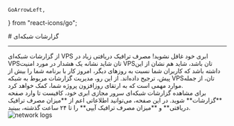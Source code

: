     GoArrowLeft,
} from "react-icons/go";


<Layout>
<Head>
<title>مستندات گزارشات شبکه‌ای سرور مجازی ابری  - لیارا</title>

<meta property="og:title" content="مستندات خدمات رایانش ابری لیارا" />
<meta property="og:description" content="مستندات مربوط به گزارشات شبکه‌ای یک سرور مجازی ابری در لیارا"  />
<meta property="og:image" content="https://files.liara.ir/liara/logos/liara-poster.jpg" />
</Head>
# گزارشات شبکه‌ای

<hr className="mb-2" />
از گزارشات شبکه‌ای VPS ابری خود غافل نشوید! مصرف ترافیک دریافتی زیاد در VPS‌تان شاید نشانه یک هشدار در مورد امنیت VPS‌تان باشد، شاید هم نشان از این داشته باشد که کاربران شما نسبت به روزهای دیگر، امروز کار با برنامه شما را بیش از پیش، ترجیح داده‌اند. 
از این رو، مدیریت گزارشات مربوط به شبکه‌ VPS‌تان، از جمله موارد مهمی است که به ارتقای روزافزون پروژه شما، کمک خواهد کرد.

<Section id="monitoring-hardware-logs" title="مشاهده گزارشات شبکه‌ای" />
برای مشاهده گزارشات شبکه‌ای سرور مجازی ابری خود، کافیست تا وارد صفحه **گزارشات** شوید. در این صفحه، می‌توانید اطلاعاتی اعم از **میزان مصرف ترافیک دریافتی** و **میزان مصرف ترافیک آیپی** را تا ۲۴ ساعت گذشته، ببینید.

<div className="h-4" />
<img src="https://files.liara.ir/liara/vps/vps-observation-in-console.png" alt="network logs"/>
<div className="h-4" />

</Layout>